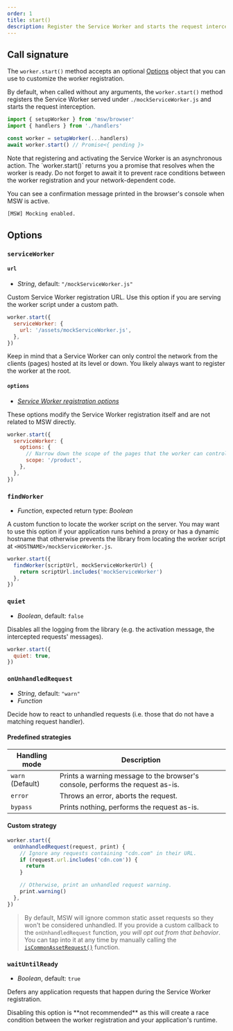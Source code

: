 ```yaml
---
order: 1
title: start()
description: Register the Service Worker and starts the request interception.
---
```


## Call signature

The `worker.start()` method accepts an optional [Options](#options) object that you can use to customize the worker registration.

By default, when called without any arguments, the `worker.start()` method registers the Service Worker served under `./mockServiceWorker.js` and starts the request interception.

```js {5}
import { setupWorker } from 'msw/browser'
import { handlers } from './handlers'

const worker = setupWorker(...handlers)
await worker.start() // Promise<{ pending }>
```


<Warning>
  Note that registering and activating the Service Worker is an asynchronous
  action. The `worker.start()` returns you a promise that resolves when the
  worker is ready. Do not forget to await it to prevent race conditions between
  the worker registration and your network-dependent code.
</Warning>

You can see a confirmation message printed in the browser's console when MSW is active.

```sh
[MSW] Mocking enabled.
```

## Options

### `serviceWorker`

#### `url`

- _String_, default: `"/mockServiceWorker.js"`

Custom Service Worker registration URL. Use this option if you are serving the worker script under a custom path.

```js
worker.start({
  serviceWorker: {
    url: '/assets/mockServiceWorker.js',
  },
})
```

<Warning>
  Keep in mind that a Service Worker can only control the network from the
  clients (pages) hosted at its level or down. You likely always want to
  register the worker at the root.
</Warning>

#### `options`

- [_Service Worker registration options_](https://developer.mozilla.org/en-US/docs/Web/API/ServiceWorkerContainer/register#parameters)

These options modify the Service Worker registration itself and are not related to MSW directly.

```js
worker.start({
  serviceWorker: {
    options: {
      // Narrow down the scope of the pages that the worker can control.
      scope: '/product',
    },
  },
})
```

### `findWorker`

- _Function_, expected return type: _Boolean_

A custom function to locate the worker script on the server. You may want to use this option if your application runs behind a proxy or has a dynamic hostname that otherwise prevents the library from locating the worker script at `<HOSTNAME>/mockServiceWorker.js`.

```js
worker.start({
  findWorker(scriptUrl, mockServiceWorkerUrl) {
    return scriptUrl.includes('mockServiceWorker')
  },
})
```

### `quiet`

- _Boolean_, default: `false`

Disables all the logging from the library (e.g. the activation message, the intercepted requests' messages).

```js
worker.start({
  quiet: true,
})
```

### `onUnhandledRequest`

- _String_, default: `"warn"`
- _Function_

Decide how to react to unhandled requests (i.e. those that do not have a matching request handler).

#### Predefined strategies

| Handling mode    | Description                                                                    |
| ---------------- | ------------------------------------------------------------------------------ |
| `warn` (Default) | Prints a warning message to the browser's console, performs the request as-is. |
| `error`          | Throws an error, aborts the request.                                           |
| `bypass`         | Prints nothing, performs the request as-is.                                    |

#### Custom strategy

```js
worker.start({
  onUnhandledRequest(request, print) {
    // Ignore any requests containing "cdn.com" in their URL.
    if (request.url.includes('cdn.com')) {
      return
    }

    // Otherwise, print an unhandled request warning.
    print.warning()
  },
})
```

> By default, MSW will ignore common static asset requests so they won't be considered unhandled. If you provide a custom callback to the `onUnhandledRequest` function, _you will opt out from that behavior_. You can tap into it at any time by manually calling the [`isCommonAssetRequest()`](/docs/api/is-common-asset-request) function.

### `waitUntilReady`

- _Boolean_, default: `true`

Defers any application requests that happen during the Service Worker registration.

<Warning>
  Disabling this option is **not recommended** as this will create a race
  condition between the worker registration and your application's runtime.
</Warning>
